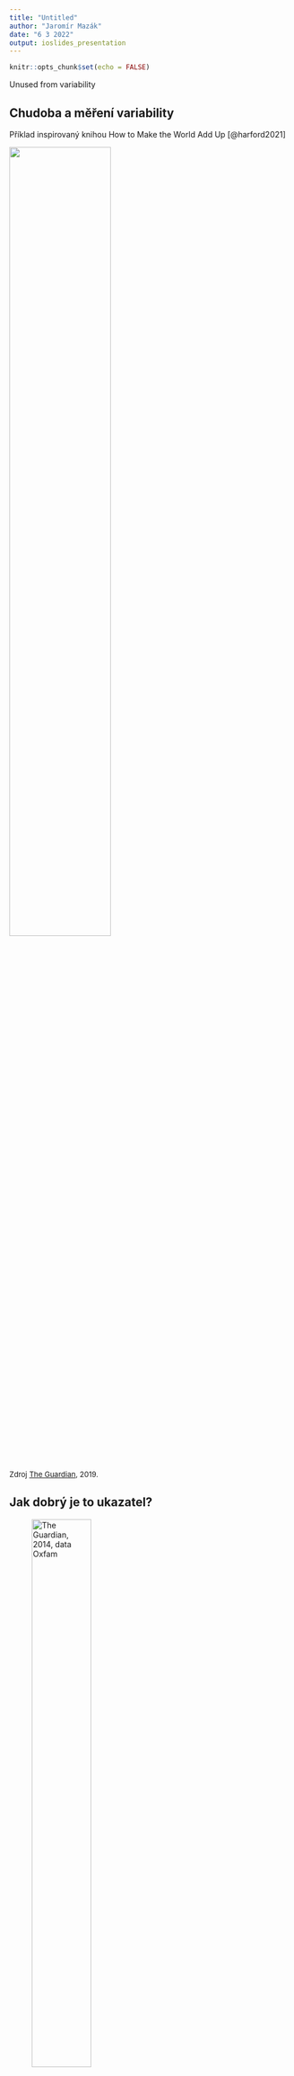 ```yaml
---
title: "Untitled"
author: "Jaromír Mazák"
date: "6 3 2022"
output: ioslides_presentation
---
```


```r
knitr::opts_chunk$set(echo = FALSE)
```

Unused from variability


## Chudoba a měření variability

Příklad inspirovaný knihou How to Make the World Add Up [@harford2021]

<div class="centered">
![](figures/04_richest.png){width="60%"}
</div>

<font size="2">Zdroj [The Guardian](https://www.theguardian.com/business/2019/jan/21/world-26-richest-people-own-as-much-as-poorest-50-per-cent-oxfam-report), 2019.</font>

## Jak dobrý je to ukazatel?

![The Guardian, 2014, data Oxfam](figures/04_richest_2014.png){width="50%"}

![The Guardian, 2017, data Oxfam](figures/04_richest_2017.png){width="50%"}

![The Guardian, 2019, data Oxfam](figures/04_richest_2019.png){width="50%"}

## And it gets worse...

![](figures/04_richest_reporting_fuckup.png){width="70%"}

<font size="2">Zdroj [The Independent](https://www.independent.co.uk/news/world/politics/oxfam-warns-davos-of-pernicious-impact-of-the-widening-wealth-gap-9070714.html)</font>

## Co se měří a kdo to měří?

Pravděpodobně každý v této třídě je bohatší než miliarda nejchudších lidí.

> -   Průzkum Global Wealth Report financovaný bankou Credit Suisse.

> -   Měří čisté bohatství = aktiva jako domy, akcie a hotovost v bance po odečtení případných dluhů. Asi pro miliardu lidí se odhaduje, že má záporný nebo přibližně nulový majetek.

::: {.notes}
Čisté bohatství je dobrá míra bohatství, ale velmi neintuitivní míra chudoby: "If you've just finished an MBA, or law school, or medical school, and you've picked up a few hundred thousand dollars of debt, your net wealth is way below zero. But financially, a young doctor is likely to feel much more comfortable than a young subsistence farmer, even if the doctor is up to her chin in debt and the farmer owns a scrawny cow and a rusty bike for a net worth of \$100." (Tim Harford, How to make the World add up)
:::

## Jak to tedy je?

<div class="centered">
![Global Wealth Report 2021](figures/04_wealth_distribution.png)
</div>

<font size="2">Zdroj [Global Wealth Report 2021](https://www.credit-suisse.com/about-us/en/reports-research/global-wealth-report.html)</font>

##  {.smaller}

Oxfam's director of campaigns and policy, Matthew Spencer, said:

"The massive fall in the number of people living in extreme poverty is one of the greatest achievements of the past quarter of a century but rising inequality is jeopardising further progress.

The way our economies are organised means wealth is increasingly and unfairly concentrated among a privileged few while millions of people are barely subsisting. Women are dying for lack of decent maternity care and children are being denied an education that could be their route out of poverty. No one should be condemned to an earlier grave or a life of illiteracy simply because they were born poor.

It doesn't have to be this way -- there is enough wealth in the world to provide everyone with a fair chance in life. Governments should act to ensure that taxes raised from wealth and businesses paying their fair share are used to fund free, good-quality public services that can save and transform people's lives."

Zdroj [The Guardian](https://www.theguardian.com/business/2019/jan/21/world-26-richest-people-own-as-much-as-poorest-50-per-cent-oxfam-report)


## Míry hodnocení majetkové nerovnosti {.columns-2 .smaller}

### Takhle ne

-   zaměření na extrémní jednotky nebo desítky případů: kuriozita posílená tím, že nejbohatší miliardy nic nevlastní
-   směrodatná odchylka - používáme jen pro symetrická rozdělení, její sílu si teprve ukážeme v příštích přednáškách

<p class="forceBreak">

</p>

### Takhle možná

-   poměr 50/10, tj, srovnání mediánu a desátého percentilu
-   majetek horního 1 % (používá Piketty) - smysluplnější ukazatel koncentrace majektu na vršku pyramidy

::: {.notes}
Poměr 50:10 i majetek horního 1 % říkají o nerovnosti něco jiného. Je možné, že poměr 50:10 se zmenší (indikuje pokles nerovnosti), ale podíl na majetku horního procenta vzroste (indikuje nárůst nerovnosti).
:::

## Giniho koeficient {.columns-2 .smaller}

-   Dobrá míra variability (nerovnosti) v nesymetrických, šikmých datech (příjmy, majetek, počet sexuálních partnerů,...)
-   Funguje i pro symetrická data (např. Giniho koeficient výšky)
-   Zohledňuje posuny na celém spektru
-   Jednodušší pochopit graficky
-   Hodnoty často dávají smysl jen v komparaci

<p class="forceBreak">

</p>

![](figures/04_gini_wiki.png){width="85%"}

Zdroj [Wiki](https://en.wikipedia.org/wiki/Gini_coefficient)

$$Gini = A/(A+B) $$


